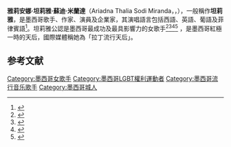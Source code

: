 {{Spanish name|Sodi|Miranda}}
{{Infobox person
| name = Thalía
| image = ThaliaSodi cropped.jpg
| image_size = 225px
| caption = Thalia filming a commercial for [[The_Hershey_Company|The Hershey Company]]
| background = solo_singer
| birth_name = Ariadna Thalía Sodi Miranda
| birth_date = {{birth date and age|mf=yes|1971|8|26}}
| birth_place = {{nowrap|[[墨西哥|墨西哥]][[墨西哥市|墨西哥市]]}}
| occupation = {{flatlist|
*[[歌手|歌手]]
*[[演員|演員]]
*[[作家|作家]]
*[[企業家|企業家]]
*[[電台播音員|電台播音員]]
*[[時尚設計師|時尚設計師]]}}
| years_active = 1981年－現在
| religion = 天主教
| home_town = 
| net_worth = [[美金|US$]]5500萬<ref>{{cite web|url=http://www.therichest.com/celebnetworth/celeb/singer/thalia-mottola-net-worth/|title=Thalia Net Worth|publisher=The Richest|accessdate=December 4, 2013|archive-date=2015-03-29|archive-url=https://web.archive.org/web/20150329081743/http://www.therichest.com/celebnetworth/celeb/singer/thalia-mottola-net-worth/|dead-url=no}}</ref>
| height = {{height|m=1.65}}
| spouse = {{marriage|[[Tommy_Mottola|Tommy Mottola]]|2000}}
| children = 2
| parents = Ernesto Sodi Pallares<small>（已逝）</small><br />Yolanda Miranda Mange<small>（已逝）</small>
| relatives = 
| module = {{Infobox musical artist |embed=yes
| genre = {{flatlist|
*[[拉丁流行音樂|拉丁流行音樂]]
*[[流行搖滾|流行搖滾]]
*[[Adult_contemporary|Adult contemporary]]
*[[跳舞歌曲|跳舞歌曲]]
}}
| background = solo_singer<!--Mandatory field; do not delete-->
| instrument = {{flat list|
*vocals
}}
| label = {{flatlist|
*[[Fonovisa_Records|Fonovisa]]（1985–1994）
*[[EMI拉丁|EMI拉丁]]（1994–2008）
*[[Sony拉丁音樂|Sony拉丁音樂]]（2009年至今）
}}
| associated_acts = {{flatlist|
*[[Timbiriche|Timbiriche]]
}}
| website = {{unbulleted list|{{URL|thalia.com}}}}
}}}}

'''雅莉安娜·坦莉雅·蘇迪·米蘭達'''（Ariadna Thalia Sodi Miranda，{{IPA-es|aɾiˈaðna taˈli.a ˈsoði miˈɾanda}}，{{bd|1971年|8月26日}}），一般稱作'''坦莉雅'''，是墨西哥歌手、作家、演員及企業家，其演唱語言包括西語、英語、葡語及菲律賓語<ref name="Billboard 1997">{{cite news|url=http://books.google.com.gt/books?id=oxMEAAAAMBAJ&pg=RA1-PA30&dq=Thal%C3%ADa+to+release+Arrasando&hl=es&sa=X&ei=O8qaT4yuGOK02gXws9mNDw&ved=0CC8Q6AEwAA#v=onepage&q=Thal%C3%ADa%20to%20release%20Arrasando&f=false|title=THE BILLBOARD STAR AWARD : Thalía | The Mexican Singer/Actress Has Risen From Kiddie Pop To Soap Operas To International Status|work=[[告示牌_(雜誌)|Billboard]]|publisher=[[Google_Books|Google Books]]|date=March 2011|accessdate=August 11, 2012|language=|archive-date=2015-01-02|archive-url=https://web.archive.org/web/20150102121026/http://books.google.com.gt/books?id=oxMEAAAAMBAJ&pg=RA1-PA30&dq=Thal%C3%ADa+to+release+Arrasando&hl=es&sa=X&ei=O8qaT4yuGOK02gXws9mNDw&ved=0CC8Q6AEwAA#v=onepage&q=Thal%C3%ADa%20to%20release%20Arrasando&f=false|dead-url=no}}</ref>。坦莉雅公認是墨西哥最成功及最具影響力的女歌手<ref name="Billboard2014">{{cite news|url=http://www.billboard.com/articles/news/6312343/thalia-on-amore-mio-album-macys-clothing-line-tommy-mottola|title=Latin Pop Queen Thalia on Her New Album 'Amore Mio': 'I've Started a Brand-New Career, With No Ties or Taboos'|work=Billboard|date=November 2014|accessdate=2015-02-09|quote=Up to now, the ultimate diva and most influential Mexican singer.|archive-date=2015-01-20|archive-url=https://web.archive.org/web/20150120095927/http://www.billboard.com/articles/news/6312343/thalia-on-amore-mio-album-macys-clothing-line-tommy-mottola|dead-url=no}}</ref><ref name="Oye">{{cite news|url=http://www.oyemexico.com/nota/25-mexicanos-mas-influyentes-en-la-musica/|title=25 mexicanos más influyentes en la música|work=Oyemexico.com|date=|accessdate=August 10, 2012|language=es|archive-url=https://web.archive.org/web/20121208213808/http://www.oyemexico.com/nota/25-mexicanos-mas-influyentes-en-la-musica/|archive-date=2012-12-08|dead-url=yes}}</ref><ref name="Televisa">{{cite news|url=http://especiales.televisa.com/musica/noticias/512948/thalia-con-nuevo-disco/|title=Thalía con nuevo disco|work=[[Televisa|Televisa]]|date=|accessdate=August 27, 2012|language=es|archive-url=https://web.archive.org/web/20160304054233/http://especiales.televisa.com/musica/noticias/512948/thalia-con-nuevo-disco/|archive-date=2016-03-04|dead-url=yes}}</ref><ref name="TV Azteca">{{cite news|url=http://www.azteca.com/notas/vengalaalegria/128322/thalia-una-de-las-mexicanas-mas-tocadas|title=Ellas son las mexicanas más tocadas|work=[[Azteca_(multimedia_company)|Azteca]]|author=Ana Karen Grande Benavides|date=August 30, 2012|accessdate=August 10, 2012|language=es|archive-url=https://web.archive.org/web/20131029194540/http://www.azteca.com/notas/vengalaalegria/128322/thalia-una-de-las-mexicanas-mas-tocadas|archive-date=2013-10-29|dead-url=yes}}</ref> ，是墨西哥紅極一時的天后，國際媒體稱她為「拉丁流行天后」。

==参考文献==
{{reflist}}{{Authority control}}

{{DEFAULTSORT:Thalía}}
[[Category:墨西哥女歌手|Category:墨西哥女歌手]]
[[Category:墨西哥LGBT權利運動者|Category:墨西哥LGBT權利運動者]]
[[Category:墨西哥流行音乐歌手|Category:墨西哥流行音乐歌手]]
[[Category:墨西哥城人|Category:墨西哥城人]]